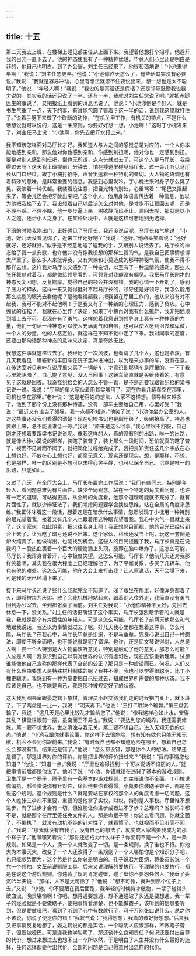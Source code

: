 ```yaml
---
---
---
```

title: 十五
---



第二天我去上班，在楼梯上碰见郝主任从上面下来。我望着他想打个招呼，他避开我的目光一直下去了。他的神态使我有了一种精神优越，毕竟人们心里还是明白是非的，他自己也明白。到了办公室，刘主任已经来了，他很和蔼地说：“小池来得早啊！”我说：“刘主任您更早。”他说：“小池你昨天怎么了，有些话其实没有必要说。”我说：“我就是容易冲动，心里有想法就忍不住要说出来，想一想也是太不聪明了。”他说：“年轻人啊！”我说：“我说的是真话还是假话？还是领导鼓励我说我才说的。其实我的话还只说了一半，还有一半，我就对刘主任您说了吧。”就把赤脚医生的事说了，又把报纸上看到的消息也说了。他说：“小池你倒是个好人，就是书生气重了一点，天下的事，有谁能包圆了管着？这一半的话，说到我这里就打住了。”说着手劈下来做了个砍断的动作，“在机关里工作，有机关的特点，不是什么话想说就可以说的，这是一条原则，你要好好想一想，小池啊！”这时丁小槐进来了，刘主任马上说：“小池啊，你先去把开水打上来。”

我不知该怎样面对马厅长才好。我知道人与人之间的感觉总是对应的，一个人你本能地感到亲和，那么他对你也感到亲和，你感到别扭呢，他对你也一定感到别扭。要是对别人感到别扭吧，倒也无所谓，点点头就过去了，可这个人是马厅长，我绕得过去吗？这天我上班提前几分钟去，怕在楼道里碰见马厅长。过一会儿听见马厅长从门口经过，跟丁小槐打招呼，声音里透着一种特别的亲切。大人物的语调也有着特殊的意味，是非常重要的信息。我感到心里发冷，丁小槐进来时身子那么晃了晃，表演着一种优越。我装着没注意，把目光转向别处，心里骂着：“尾巴又摇起来了，等会儿还会把牙龇出来吧。”这个小人，他用身体语言传达着一种信息，他以为他把我挫下去了。我设想着自己以后该怎么对付他，是寸步不让顶回去呢，还是不理不睬。不理不睬，他一步步逼上来，树欲静而风不止。顶回去呢，那就是以小人之道，还治小人之身了。在某种处境中，人就是这样可悲地别无选择。

下班的时候我刚出门，正好碰见了马厅长，我还没说话呢，马厅长和气地说：“小池，好几天没看见你了，近来工作还好吧？”我说：“还好。”他点头笑着说：“还好就好，还好就好。”似乎是不经意地碰了碰我的手，又跟别人说话去了。马厅长的神态给了我一点安慰，也许他并没有像我设想的那样生我的气，是我自己把事情想得太严重了。那么多人来批评我，又有大徐和小莫造成的那种神秘气氛，使我不得不那样去想。这样我对马厅长又感到了一种亲切，以至有了一种温情的感动。那些人张牙舞爪对着我，都是做给领导看的，可领导对我却没有偏见。我把马厅长刚才的神态反复回想，反复揣摩，觉得自己的领会并没有错。我的心情一下开朗了，感到了压力的释放。这样一来又觉得挺对不起马厅长的，领导还是好领导，我怎么能用那么挑剔的眼光去看他呢？是他看得起我，把我留在厅里工作的，他从来没有对不起我，我可不能对不起他啊！于是我又有了一种新的心理压力，感到了负疚。心中绷紧的弦松了，我就在心里作了决定，如果丁小槐再对我有什么挑衅，我非把他顶到墙上去不可，我现在有了勇气。这样想着我意识到领导身上真有一种神奇的力量，他们一句话一种神态可以使人充满勇气和自信，也可以使人感到沮丧和卑微，一个人的分量，他的人格定位，就这样在不知不觉中定了下来。我对同事的态度，还要由那句话那种神态的意味来决定，真是奇妙无比。

我想这件事就这样过去了。我经历了一次风波，也看清了几个人，这也是收获。有几天我看见一辆崭新的丰田车在院子里冲进冲出，以为是来办事的车，没有在意。在传达室听见老叶在说厅里又买了一辆新车，才意识到那辆车是厅里的。一下子我心里就阴暗了。自己提了意见，没人当回事！这辆车简直就是买给我看的。有意见？这就是回答。我奇怪纪检会的人怎么不管一管，是不是还要我跟管纪检的梁书记说一说。我说：“厅里的车大家伙着用其实够用了，现在你看几辆车空在那里，司机也空在那里。”老叶说：“这是老百姓的想法，人家不这样想。领导越来越多了，他到了那个份上没有那种待遇，没有一部车主要给自己用，心里好受？”我说：“最近又有谁当了领导，我一点都不知道。”他笑了说：“小池你坐办公室的人，对这些事还没我们看得的清楚？现在纪检书记也是副厅级了，级别抬高了，待遇也要跟上来，总不能说谁低一等。”我说：“原来是这么回事。”我心里很不舒服，自己刚才还想着要跟梁书记说说呢。像我这样的人，真的没有别的出路，唯一的出路，就是像大徐小莫说的那样，装瞎子装聋子，装上那么一段时间，恐怕就真的瞎了聋了，视而不见听而不闻了，就把同化过程给完成了。我把良知责任这几个字放在心上想也好，不放在心上想也好，都毫无意义，现实还是现实。想，是那样，不想，也是那样，唯一的区别是不想可以求得心灵平静，也可以保全自己。沉默是唯一的出路，只能如此。

又过了几天，在全厅大会上，马厅长布置完工作后说：“我们有些同志，特别是年轻人，看问题总难免有片面性，缺少全局观念。站在一个特定的角度看问题，也许有一定的道理，可站得更高，从全局的角度看，他那个道理可能就不充分了，就有片面性了，就缺少辩证法了。我们考虑问题要学会换位思维，站在全局的角度来思维。”我正体味着这一段话，想着这是在暗示什么事情，忽然发现丁小槐用一种特别的眼光望着我，接着又有几个人也跟着用这种眼光望着我。我心中火气一冒就上来了，这个家伙，如此阴毒，把火往我身上引！我正想怒目而视，他的目光已经转到台上去了，让我吃了暗亏还说不出来。这个家伙，科长还没当上呢，玩这一套倒是炉火纯青了。他做得出，也能找到机会。这些人的目光提醒了我，马厅长真是在说我吗？一股热血裹着一个巨大的硬物涌上头顶，旋即在脑中爆炸了。这怎么可能，马厅长？我浑身冒着汗，心中极度失望。这怎么可能，马厅长？他前几天还对我那样笑着呢，其实我在很大程度上已经理解他了，为了平衡关系，多买了几辆车，他也有他的难处。这怎么可能，他在大会上来打击我？让人家说话，天不会塌下来，可是我的天已经塌下来了。

接下来马厅长还说了些什么我就完全不知道了。闭了眼坐在那里，好像浑身都着了火，即将被烧为灰烬。散了会我机械地站起来，跟着别人往外走，我简直没有勇气回到办公室去，坐到那张桌子面前。刘主任对我说：“小池你精神不太好，先回去休息一下，没关系。”刘主任的话更确证了这个事实，马厅长强烈暗示着的人就是我，我就是那个有片面性的年轻人。可是这怎么可能，马厅长？前两天他那么和气地跟我说话，我还以为事情就过去了呢。好几天我心里都在想着这件事，怎么可能，马厅长？在我心中，马厅长毕竟是组织，不是马垂章。凭良心说出自己一种想法，即使不够全面吧，也不能说就是犯了错误。也许，还是屈文琴说得对，人总是人啊！要一个人特别是大人物喜欢听意见，特别是触动了他的意见，那怎么可能？人总是人啊！我意识到自己以前对世界的认识有虚幻性，现在应该重新理解。试想谁能像他自己宣称的那样代表了全部的公正？那只是一种虚设而已。何况，人们又有什么理由要求人是特殊材料制成的呢？我并不傻，我也可以学得很聪明，比丁小槐更聪明。我感到有一种力量要把自己扭过去，扭成世界所需要的那种状态。我不应该是自己，也不能是自己，我是那种被规定好了的状态。

这天我到图书室跟晏之鹤下象棋，管理员小赵交待我们走的时候把门关上，就下班了。下了两盘是一比一，我说：“明天再下。”他说：“三打二胜决个输赢。”第三盘我输了，我说：“这几天是心里比较乱才输给您了。”他说：“像我这样心如止水，安得其乱？棋盘往眼前一摆，虽南面王不易也。”我说：“要达到您的境界，我还需要修炼。第一要不想世界，世之清浊与我无关。第二要不想自己，进入无知无欲的状态。”他说：“小池我跟你就事论事，你这样下去很危险，想有知有欲也只能无知无欲，机会不会到你跟前来。”我说：“有时候自己都不知道危险在哪里，想着自己怎么会都没有错，结果还是错了。”他说：“怎么都没错，那是你个人的想法。结果还是错了，那是世界对你的评价。你能把世界的评价扭过来？”我说：“我的事情您也知道？”他说：“知道一点。”我说：“厅里也难得找到一个可以说话不设防的人。”就把事情前后都跟他说了。他听了说：“小池，你错就错在违背了基本的游戏规则。卫生厅是一个圈子，圈子里有一条基本的游戏规则。刘主任说你不全面，丁小槐说你偏执，郝金贵说你有针对性，徐师傅要你看得惯，小莫要你装瞎子聋子，都是在说这个规则。这个规则是什么？就是要站在掌权的那个人的角度考虑一切问题。这个人姓张三李四不重要，重要的是他掌了实权，财权，特别是人事权。厅里谁不想进步，有了进步才会有一切。但谁能让你进步或者进不了步？总理吗？省长吗？都不是，就是那个在厅里签任免文件的人。那是命根子啊！你这么看问题，你就全面了，不偏执了，就没有动机不纯的针对性了，就看惯了，也就视而不见听而不闻了。”我说：“那我就没有自我了，没有自己的想法了，就变成人家需要我成为的那个样子了。”他嘿嘿笑着说：“那你还想成为什么样子？你面前不是一个人，是一条规则。如果是一个人，换一个人就改变了一切。是一条规则，换了谁也不行。你池大为本事天大，改变了一个人还改得了一条规则？一个人哪怕你是个知识分子吧，也只能顺势而为，这个势是什么你总是明白的。孔子说君为臣纲，蒋委员长说一个党一个领袖，文革前说驯服工具，后来又说理解的要执行，不理解的也要执行，都是在说这个游戏规则。你违背了规则肯定碰壁，碰了壁你不要怨任何人。”我垂了头沉吟半天说：“那样，人不是太可怜了？”他说：“想不可怜，就升到那个位子上去。”又说：“小池，你不要跟在我后面跑，我年轻的时候恃才傲物，一辈子碰得头破血流，晚景堪怜啊！你吧，想得通要想通，想不通碰破了头还是要想通。我一辈子的经验就是不要做瞎子，要把事情看清楚，也不能做聋子，该听到的信息要听到，但是要做哑巴，看到了听到了心中有数就行了，可千万别张口说什么。总之你不该说，你说了便是你的错！”我叹气说：“我得想想，我真的该好好想想。”后来我又把事情反复地想了，晏之鹤说的都是实话，一个聪明人应该那样，不做瞎子聋子，但要做哑巴。可是连我也学聪明了，那还谈什么良知责任？何况还要付出自尊的代价。想过来想过去也想不出一个所以然，于是明白了人生并没有什么最好的选择，任何选择都要付出代价。全部的问题是自己愿意付出怎样的代价。
